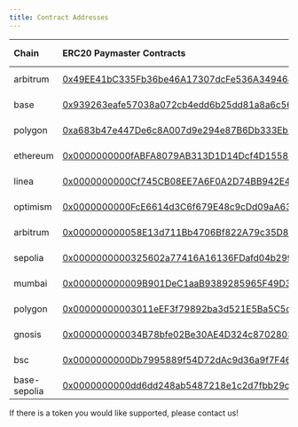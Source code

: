 ```yaml
---
title: Contract Addresses
---
```


| Chain     | ERC20 Paymaster Contracts                                                                                                                 | ERC20 Address                                                                                                                      |
| :-------- | :---------------------------------------------------------------------------------------------------------------------------------------- | :-------------------------------------------------------------------------------------------------------------------------------- |
| arbitrum  | [0x49EE41bC335Fb36be46A17307dcFe536A3494644](https://arbiscan.io/address/0x49EE41bC335Fb36be46A17307dcFe536A3494644)                      | [USDC.e: 0xFF97...5CC8](https://arbiscan.io/address/0xFF970A61A04b1cA14834A43f5dE4533eBDDB5CC8)              |
| base      | [0x939263eafe57038a072cb4edd6b25dd81a8a6c56](https://basescan.org/address/0x939263eafe57038a072cb4edd6b25dd81a8a6c56)                     | [USDC: 0x8335...2913](https://basescan.org/address/0x833589fCD6eDb6E08f4c7C32D4f71b54bdA02913)             |
| polygon   | [0xa683b47e447De6c8A007d9e294e87B6Db333Eb18](https://polygonscan.com/address/0xa683b47e447De6c8A007d9e294e87B6Db333Eb18)                  | [USDC.e: 0x2791...4174](https://polygonscan.com/address/0x2791Bca1f2de4661ED88A30C99A7a9449Aa84174)          |
| ethereum  | [0x0000000000fABFA8079AB313D1D14Dcf4D15582a](https://etherscan.io/address/0x0000000000fabfa8079ab313d1d14dcf4d15582a)                     | [USDC: 0xA0b8...eB48](https://etherscan.io/address/0xA0b86991c6218b36c1d19D4a2e9Eb0cE3606eB48)          |
| linea     | [0x0000000000Cf745CB08EE7A6F0A2D74BB942E414](https://lineascan.build/address/0x0000000000Cf745CB08EE7A6F0A2D74BB942E414)                  | [USDC.e: 0x1762...E1ff](https://lineascan.build/address/0x176211869ca2b568f2a7d4ee941e073a821ee1ff)          |
| optimism  | [0x0000000000FcE6614d3C6f679E48c9cDd09aA634](https://optimistic.etherscan.io/address/0x0000000000fce6614d3c6f679e48c9cdd09aa634)          | [USDC: 0x0b2C...Ff85](https://optimistic.etherscan.io/address/0x0b2C639c533813f4Aa9D7837CAf62653d097Ff85)  |
| arbitrum  | [0x000000000058E13d711Bb4706Bf822A79c35D8b1](https://arbiscan.io/address/0x000000000058e13d711bb4706bf822a79c35d8b1)          | [USDC: 0xaf88...5831](https://arbiscan.io/address/0xaf88d065e77c8cC2239327C5EDb3A432268e5831)  |
| sepolia   | [0x0000000000325602a77416A16136FDafd04b299f](https://sepolia.etherscan.io/address/0x0000000000325602a77416a16136fdafd04b299f)             | [USDC: 0x1c7D...7238](https://sepolia.etherscan.io/address/0x1c7D4B196Cb0C7B01d743Fbc6116a902379C7238)     |
| mumbai    | [0x000000000009B901DeC1aaB9389285965F49D387](https://mumbai.polygonscan.com/address/0x000000000009B901DeC1aaB9389285965F49D387)           | [USDC: 0x9999...4f97](https://mumbai.polygonscan.com/address/0x9999f7Fea5938fD3b1E26A12c3f2fb024e194f97)   |
| polygon   | [0x00000000003011eEF3f79892ba3d521E5Ba5C5c0](https://polygonscan.com/address/0x00000000003011eef3f79892ba3d521e5ba5c5c0)                  | [USDC: 0x3c49...3359](https://polygonscan.com/address/0x3c499c542cEF5E3811e1192ce70d8cC03d5c3359)          |
| gnosis  | [0x000000000034B78bfe02Be30AE4D324c8702803d](https://gnosisscan.io/address/0x000000000034b78bfe02be30ae4d324c8702803d)          | [USDC: 0xDDAf...7A83](https://gnosisscan.io/address/0xddafbb505ad214d7b80b1f830fccc89b60fb7a83)  |
| bsc    | [0x0000000000Db7995889f54D72dAc9d36a9f7F467](https://bscscan.com/address/0x0000000000db7995889f54d72dac9d36a9f7f467)           | [USDC: 0x8AC7...580d](https://bscscan.com/address/0x8AC76a51cc950d9822D68b83fE1Ad97B32Cd580d)   |
| base-sepolia | [0x0000000000dd6dd248ab5487218e1c2d7fbb29c9](https://sepolia.basescan.org/address/0x0000000000dd6dd248ab5487218e1c2d7fbb29c9)          | [USDC: 0x036C...CF7e](https://sepolia.basescan.org/address/0x036CbD53842c5426634e7929541eC2318f3dCF7e)     |

If there is a token you would like supported, please contact us!
